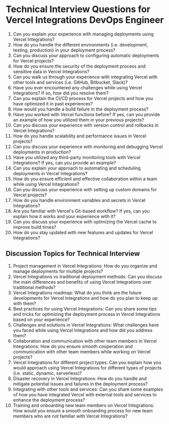 

# Technical Interview Questions for Vercel Integrations DevOps Engineer

1. Can you explain your experience with managing deployments using Vercel Integrations?
2. How do you handle the different environments (i.e. development, testing, production) in your deployment process?
3. Can you discuss your approach to configuring automatic deployments for Vercel projects?
4. How do you ensure the security of the deployment process and sensitive data in Vercel Integrations?
5. Can you walk us through your experience with integrating Vercel with other tools and services (i.e. GitHub, Bitbucket, Slack)?
6. Have you ever encountered any challenges while using Vercel Integrations? If so, how did you resolve them?
7. Can you explain the CI/CD process for Vercel projects and how you have optimized it in past experiences?
8. How would you handle a build failure in the deployment process? 
9. Have you worked with Vercel functions before? If yes, can you provide an example of how you utilized them in your previous projects?
10. Can you discuss your experience with version control and rollbacks in Vercel Integrations?
11. How do you handle scalability and performance issues in Vercel projects?
12. Can you discuss your experience with monitoring and debugging Vercel deployments in production?
13. Have you utilized any third-party monitoring tools with Vercel Integrations? If yes, can you provide an example?
14. Can you explain your approach to automating and scheduling deployments in Vercel Integrations?
15. How do you ensure efficient and effective collaboration within a team while using Vercel Integrations?
16. Can you discuss your experience with setting up custom domains for Vercel projects?
17. How do you handle environment variables and secrets in Vercel Integrations?
18. Are you familiar with Vercel's Git-based workflow? If yes, can you explain how it works and your experience with it?
19. Can you discuss your experience with optimizing the Vercel cache to improve build times?
20. How do you stay updated with new features and updates for Vercel Integrations? 

## Discussion Topics for Technical Interview
1. Project management in Vercel Integrations: How do you organize and manage deployments for multiple projects?
2. Vercel Integrations vs traditional deployment methods: Can you discuss the main differences and benefits of using Vercel Integrations over traditional methods?
3. Vercel Integrations roadmap: What do you think are the future developments for Vercel Integrations and how do you plan to keep up with them?
4. Best practices for using Vercel Integrations: Can you share some tips and tricks for optimizing the deployment process in Vercel Integrations based on your experience?
5. Challenges and solutions in Vercel Integrations: What challenges have you faced while using Vercel Integrations and how did you address them?
6. Collaboration and communication with other team members in Vercel Integrations: How do you ensure smooth cooperation and communication with other team members while working on Vercel projects?
7. Vercel Integrations for different project types: Can you explain how you would approach using Vercel Integrations for different types of projects (i.e. static, dynamic, serverless)?
8. Disaster recovery in Vercel Integrations: How do you handle and mitigate potential issues and failures in the deployment process?
9. Integrating with other tools and services: Can you share some examples of how you have integrated Vercel with external tools and services to enhance the deployment process?
10. Training and onboarding new team members on Vercel Integrations: How would you ensure a smooth onboarding process for new team members who are not familiar with Vercel Integrations? 